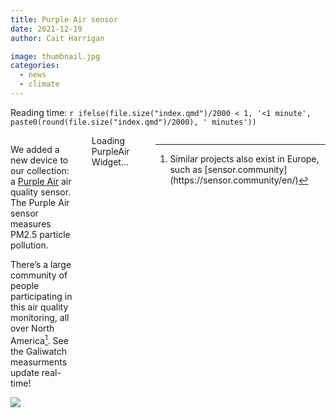 ```yaml
---
title: Purple Air sensor
date: 2021-12-19
author: Cait Harrigan

image: thumbnail.jpg
categories:
  - news
  - climate
---
```


Reading time: `r ifelse(file.size("index.qmd")/2000 < 1, '<1 minute', paste0(round(file.size("index.qmd")/2000), ' minutes'))`

<div class="row" style="display: flex;">
  <div class="column" style="flex: 50%;">
  
  We added a new device to our collection: a [Purple Air](https://www2.purpleair.com/) air quality sensor. The Purple Air sensor measures PM2.5 particle pollution.

  There's a large community of people participating in this air quality monitoring, all over North America[^1]. See the Galiwatch measurments update real-time!
  
  ![](thumbnail.jpg)

  </div>
  <div class="column" style="flex: 50%; margin-left: 2em;">
  <div id='PurpleAirWidget_150850_module_AQI_conversion_C0_average_10_layer_standard'>Loading PurpleAir Widget...</div>
<script src='https://www.purpleair.com/pa.widget.js?key=ML33UTO2QIAKLQS4&module=AQI&conversion=C0&average=10&layer=standard&container=PurpleAirWidget_150850_module_AQI_conversion_C0_average_10_layer_standard'></script>
  </div
</div> 



[^1]: Similar projects also exist in Europe, such as \[sensor.community\](https://sensor.community/en/)




